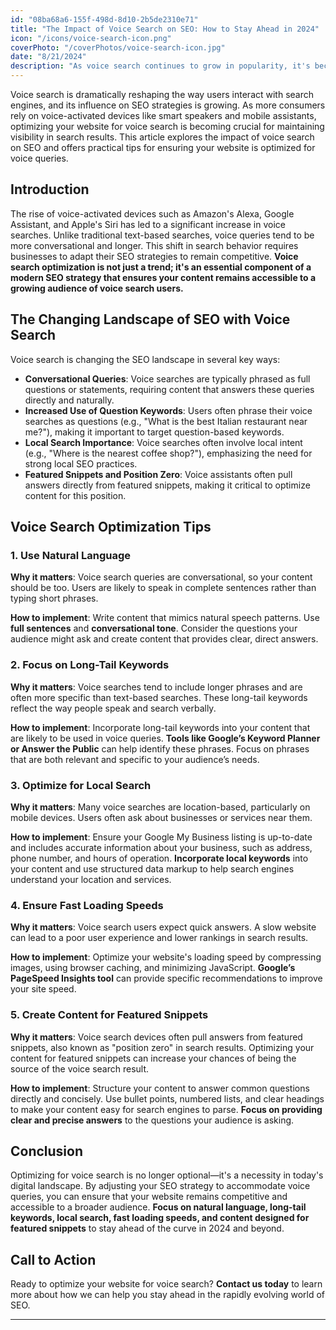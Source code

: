 ```yaml
---
id: "08ba68a6-155f-498d-8d10-2b5de2310e71"
title: "The Impact of Voice Search on SEO: How to Stay Ahead in 2024"
icon: "/icons/voice-search-icon.png"
coverPhoto: "/coverPhotos/voice-search-icon.jpg"
date: "8/21/2024"
description: "As voice search continues to grow in popularity, it's becoming increasingly important to optimize your website for voice queries. This article explores how voice search is changing SEO, the key considerations for voice search optimization, and actionable tips to make your website voice-search friendly."
---
```

Voice search is dramatically reshaping the way users interact with search engines, and its influence on SEO strategies is growing. As more consumers rely on voice-activated devices like smart speakers and mobile assistants, optimizing your website for voice search is becoming crucial for maintaining visibility in search results. This article explores the impact of voice search on SEO and offers practical tips for ensuring your website is optimized for voice queries.

## Introduction

The rise of voice-activated devices such as Amazon's Alexa, Google Assistant, and Apple's Siri has led to a significant increase in voice searches. Unlike traditional text-based searches, voice queries tend to be more conversational and longer. This shift in search behavior requires businesses to adapt their SEO strategies to remain competitive. **Voice search optimization is not just a trend; it's an essential component of a modern SEO strategy that ensures your content remains accessible to a growing audience of voice search users.**

## The Changing Landscape of SEO with Voice Search

Voice search is changing the SEO landscape in several key ways:

- **Conversational Queries**: Voice searches are typically phrased as full questions or statements, requiring content that answers these queries directly and naturally.
- **Increased Use of Question Keywords**: Users often phrase their voice searches as questions (e.g., "What is the best Italian restaurant near me?"), making it important to target question-based keywords.
- **Local Search Importance**: Voice searches often involve local intent (e.g., "Where is the nearest coffee shop?"), emphasizing the need for strong local SEO practices.
- **Featured Snippets and Position Zero**: Voice assistants often pull answers directly from featured snippets, making it critical to optimize content for this position.

## Voice Search Optimization Tips

### 1. **Use Natural Language**

**Why it matters**: Voice search queries are conversational, so your content should be too. Users are likely to speak in complete sentences rather than typing short phrases.

**How to implement**: Write content that mimics natural speech patterns. Use **full sentences** and **conversational tone**. Consider the questions your audience might ask and create content that provides clear, direct answers.

### 2. **Focus on Long-Tail Keywords**

**Why it matters**: Voice searches tend to include longer phrases and are often more specific than text-based searches. These long-tail keywords reflect the way people speak and search verbally.

**How to implement**: Incorporate long-tail keywords into your content that are likely to be used in voice queries. **Tools like Google’s Keyword Planner or Answer the Public** can help identify these phrases. Focus on phrases that are both relevant and specific to your audience’s needs.

### 3. **Optimize for Local Search**

**Why it matters**: Many voice searches are location-based, particularly on mobile devices. Users often ask about businesses or services near them.

**How to implement**: Ensure your Google My Business listing is up-to-date and includes accurate information about your business, such as address, phone number, and hours of operation. **Incorporate local keywords** into your content and use structured data markup to help search engines understand your location and services.

### 4. **Ensure Fast Loading Speeds**

**Why it matters**: Voice search users expect quick answers. A slow website can lead to a poor user experience and lower rankings in search results.

**How to implement**: Optimize your website's loading speed by compressing images, using browser caching, and minimizing JavaScript. **Google’s PageSpeed Insights tool** can provide specific recommendations to improve your site speed.

### 5. **Create Content for Featured Snippets**

**Why it matters**: Voice search devices often pull answers from featured snippets, also known as "position zero" in search results. Optimizing your content for featured snippets can increase your chances of being the source of the voice search result.

**How to implement**: Structure your content to answer common questions directly and concisely. Use bullet points, numbered lists, and clear headings to make your content easy for search engines to parse. **Focus on providing clear and precise answers** to the questions your audience is asking.

## Conclusion

Optimizing for voice search is no longer optional—it's a necessity in today's digital landscape. By adjusting your SEO strategy to accommodate voice queries, you can ensure that your website remains competitive and accessible to a broader audience. **Focus on natural language, long-tail keywords, local search, fast loading speeds, and content designed for featured snippets** to stay ahead of the curve in 2024 and beyond.

## Call to Action

Ready to optimize your website for voice search? **Contact us today** to learn more about how we can help you stay ahead in the rapidly evolving world of SEO.

---




